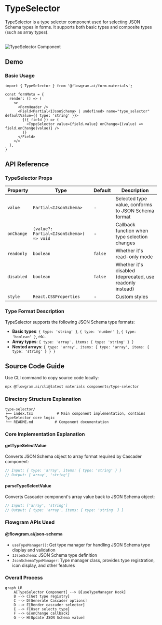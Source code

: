 
# TypeSelector

TypeSelector is a type selector component used for selecting JSON Schema types in forms. It supports both basic types and composite types (such as array types).

<br />
<div>
  <img loading="lazy" src="/materials/type-selector.png" alt="TypeSelector Component" style={{ width: '50%' }} />
</div>

## Demo

### Basic Usage

<BasicStory />

```tsx pure title="form-meta.tsx"
import { TypeSelector } from '@flowgram.ai/form-materials';

const formMeta = {
  render: () => (
    <>
      <FormHeader />
      <Field<Partial<IJsonSchema> | undefined> name="type_selector" defaultValue={{ type: 'string' }}>
        {({ field }) => (
          <TypeSelector value={field.value} onChange={(value) => field.onChange(value)} />
        )}
      </Field>
    </>
  ),
}
```

## API Reference

### TypeSelector Props

| Property | Type | Default | Description |
|----------|------|---------|-------------|
| `value` | `Partial<IJsonSchema>` | - | Selected type value, conforms to JSON Schema format |
| `onChange` | `(value?: Partial<IJsonSchema>) => void` | - | Callback function when type selection changes |
| `readonly` | `boolean` | `false` | Whether it's read-only mode |
| `disabled` | `boolean` | `false` | Whether it's disabled (deprecated, use readonly instead) |
| `style` | `React.CSSProperties` | - | Custom styles |

### Type Format Description

TypeSelector supports the following JSON Schema type formats:

- **Basic types**: `{ type: 'string' }`, `{ type: 'number' }`, `{ type: 'boolean' }`, etc.
- **Array types**: `{ type: 'array', items: { type: 'string' } }`
- **Nested arrays**: `{ type: 'array', items: { type: 'array', items: { type: 'string' } } }`

## Source Code Guide

<SourceCode
  href="https://github.com/bytedance/flowgram.ai/tree/main/packages/materials/form-materials/src/components/type-selector"
/>

Use CLI command to copy source code locally:

```bash
npx @flowgram.ai/cli@latest materials components/type-selector
```

### Directory Structure Explanation

```
type-selector/
├── index.tsx           # Main component implementation, contains TypeSelector core logic
└── README.md          # Component documentation
```

### Core Implementation Explanation

#### getTypeSelectValue
Converts JSON Schema object to array format required by Cascader component:

```typescript
// Input: { type: 'array', items: { type: 'string' } }
// Output: ['array', 'string']
```

#### parseTypeSelectValue
Converts Cascader component's array value back to JSON Schema object:

```typescript
// Input: ['array', 'string']
// Output: { type: 'array', items: { type: 'string' } }
```

### Flowgram APIs Used

#### @flowgram.ai/json-schema
- `useTypeManager()`: Get type manager for handling JSON Schema type display and validation
- `IJsonSchema`: JSON Schema type definition
- `JsonSchemaTypeManager`: Type manager class, provides type registration, icon display, and other features

### Overall Process

```mermaid
graph LR
    A[TypeSelector Component] --> B[useTypeManager Hook]
    B --> C[Get type registry]
    C --> D[Generate Cascader options]
    D --> E[Render cascader selector]
    E --> F[User selects type]
    F --> G[onChange callback]
    G --> H[Update JSON Schema value]
```
